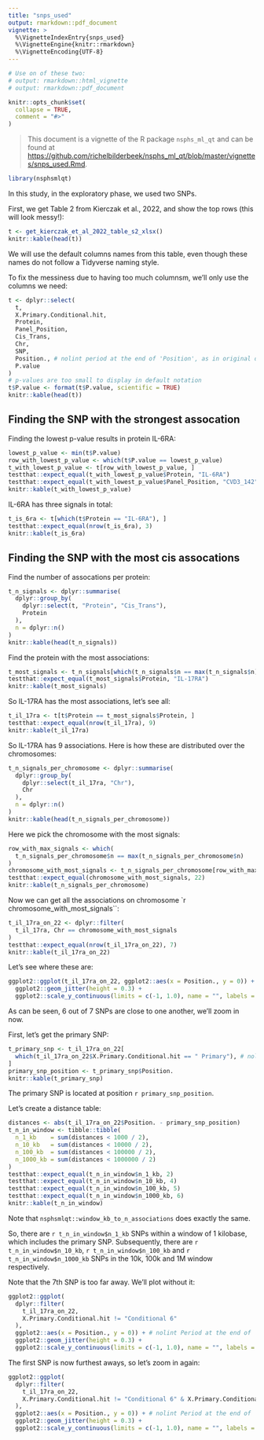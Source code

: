 ```yaml
---
title: "snps_used"
output: rmarkdown::pdf_document
vignette: >
  %\VignetteIndexEntry{snps_used}
  %\VignetteEngine{knitr::rmarkdown}
  %\VignetteEncoding{UTF-8}
---
```


```r
# Use on of these two:
# output: rmarkdown::html_vignette
# output: rmarkdown::pdf_document

knitr::opts_chunk$set(
  collapse = TRUE,
  comment = "#>"
)
```

> This document is a vignette of the R package `nsphs_ml_qt`
> and can be found at [https://github.com/richelbilderbeek/nsphs_ml_qt/blob/master/vignettes/snps_used.Rmd](https://github.com/richelbilderbeek/nsphs_ml_qt/blob/master/vignettes/snps_used.Rmd).

```r
library(nsphsmlqt)
```

In this study, in the exploratory phase, we used two SNPs.

First, we get Table 2 from Kierczak et al., 2022, and show the top 
rows (this will look messy!):

```r
t <- get_kierczak_et_al_2022_table_s2_xlsx()
knitr::kable(head(t))
```

We will use the default columns names from this table, even
though these names do not follow a Tidyverse naming style.

To fix the messiness due to having too much columnsm, 
we'll only use the columns we need:

```r
t <- dplyr::select(
  t, 
  X.Primary.Conditional.hit, 
  Protein, 
  Panel_Position,
  Cis_Trans,
  Chr,
  SNP,
  Position., # nolint period at the end of 'Position', as in original data
  P.value
)
# p-values are too small to display in default notation
t$P.value <- format(t$P.value, scientific = TRUE)
knitr::kable(head(t))
```


## Finding the SNP with the strongest assocation

Finding the lowest p-value results in protein IL-6RA:

```r
lowest_p_value <- min(t$P.value)
row_with_lowest_p_value <- which(t$P.value == lowest_p_value)
t_with_lowest_p_value <- t[row_with_lowest_p_value, ]
testthat::expect_equal(t_with_lowest_p_value$Protein, "IL-6RA")
testthat::expect_equal(t_with_lowest_p_value$Panel_Position, "CVD3_142")
knitr::kable(t_with_lowest_p_value)
```

IL-6RA has three signals in total:

```r
t_is_6ra <- t[which(t$Protein == "IL-6RA"), ]
testthat::expect_equal(nrow(t_is_6ra), 3)
knitr::kable(t_is_6ra)
```

## Finding the SNP with the most cis assocations

Find the number of assocations per protein:

```r
t_n_signals <- dplyr::summarise(
  dplyr::group_by(
    dplyr::select(t, "Protein", "Cis_Trans"), 
    Protein
  ), 
  n = dplyr::n()
)
knitr::kable(head(t_n_signals))
```

Find the protein with the most associations:

```r
t_most_signals <- t_n_signals[which(t_n_signals$n == max(t_n_signals$n)), ]
testthat::expect_equal(t_most_signals$Protein, "IL-17RA")
knitr::kable(t_most_signals)
```

So IL-17RA has the most associations, let's see all:

```r
t_il_17ra <- t[t$Protein == t_most_signals$Protein, ]
testthat::expect_equal(nrow(t_il_17ra), 9)
knitr::kable(t_il_17ra)
```

So IL-17RA has 9 associations. 
Here is how these are distributed over the chromosomes:

```r
t_n_signals_per_chromosome <- dplyr::summarise(
  dplyr::group_by(
    dplyr::select(t_il_17ra, "Chr"), 
    Chr
  ), 
  n = dplyr::n()
)
knitr::kable(head(t_n_signals_per_chromosome))
```

Here we pick the chromosome with the most signals:

```r
row_with_max_signals <- which(
  t_n_signals_per_chromosome$n == max(t_n_signals_per_chromosome$n)
)
chromosome_with_most_signals <- t_n_signals_per_chromosome[row_with_max_signals, ]$Chr
testthat::expect_equal(chromosome_with_most_signals, 22)
knitr::kable(t_n_signals_per_chromosome)
```

Now we can get all the associations on 
chromosome `r chromosome_with_most_signals``:

```r
t_il_17ra_on_22 <- dplyr::filter(
  t_il_17ra, Chr == chromosome_with_most_signals
)
testthat::expect_equal(nrow(t_il_17ra_on_22), 7)
knitr::kable(t_il_17ra_on_22)
```

Let's see where these are:

```r
ggplot2::ggplot(t_il_17ra_on_22, ggplot2::aes(x = Position., y = 0)) + # nolint period at the end of 'Position', as in original data
  ggplot2::geom_jitter(height = 0.3) + 
  ggplot2::scale_y_continuous(limits = c(-1, 1.0), name = "", labels = NULL)
```

As can be seen, 6 out of 7 SNPs are close to one another,
we'll zoom in now.

First, let's get the primary SNP:

```r
t_primary_snp <- t_il_17ra_on_22[ 
  which(t_il_17ra_on_22$X.Primary.Conditional.hit == " Primary"), # nolint extra space in 'Primary', as in original data
]
primary_snp_position <- t_primary_snp$Position.
knitr::kable(t_primary_snp)
```

The primary SNP is located at position `r primary_snp_position`.

Let's create a distance table:

```r
distances <- abs(t_il_17ra_on_22$Position. - primary_snp_position)
t_n_in_window <- tibble::tibble(
  n_1_kb    = sum(distances < 1000 / 2),
  n_10_kb   = sum(distances < 10000 / 2),
  n_100_kb  = sum(distances < 100000 / 2),
  n_1000_kb = sum(distances < 1000000 / 2)
)
testthat::expect_equal(t_n_in_window$n_1_kb, 2)
testthat::expect_equal(t_n_in_window$n_10_kb, 4)
testthat::expect_equal(t_n_in_window$n_100_kb, 5)
testthat::expect_equal(t_n_in_window$n_1000_kb, 6)
knitr::kable(t_n_in_window)
```

Note that `nsphsmlqt::window_kb_to_n_associations` does exactly the same.

So, there are `r t_n_in_window$n_1_kb` SNPs within a window
of 1 kilobase, which includes the primary SNP.
Subsequently, there are `r t_n_in_window$n_10_kb`,
`r t_n_in_window$n_100_kb` and `r t_n_in_window$n_1000_kb`
SNPs in the 10k, 100k and 1M window respectively.

Note that the 7th SNP is too far away. We'll plot without it:

```r
ggplot2::ggplot(
  dplyr::filter(
    t_il_17ra_on_22, 
    X.Primary.Conditional.hit != "Conditional 6"
  ),
  ggplot2::aes(x = Position., y = 0)) + # nolint Period at the end of 'Position', as in original data
  ggplot2::geom_jitter(height = 0.3) + 
  ggplot2::scale_y_continuous(limits = c(-1, 1.0), name = "", labels = NULL)
```

The first SNP is now furthest aways, so let's zoom in again:

```r
ggplot2::ggplot(
  dplyr::filter(
    t_il_17ra_on_22, 
    X.Primary.Conditional.hit != "Conditional 6" & X.Primary.Conditional.hit != "Conditional 5"
  ),
  ggplot2::aes(x = Position., y = 0)) + # nolint Period at the end of 'Position', as in original data
  ggplot2::geom_jitter(height = 0.3) + 
  ggplot2::scale_y_continuous(limits = c(-1, 1.0), name = "", labels = NULL)
```
